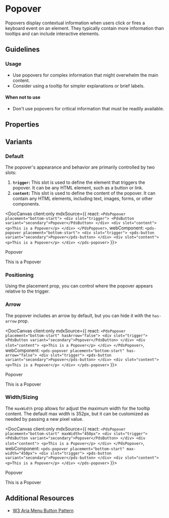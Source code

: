 
# Popover

Popovers display contextual information when users click or fires a keyboard event on an element. They typically contain more information than tooltips and can include interactive elements.

## Guidelines
### Usage
- Use popovers for complex information that might overwhelm the main content.
- Consider using a tooltip for simpler explanations or brief labels.

#### When not to use
- Don't use popovers for critical information that must be readily available.

## Properties

<DocArgsTable componentName="pds-popover" docSource={components} />

## Variants
### Default
The popover's appearance and behavior are primarily controlled by two slots:
1. **`trigger`:** This slot is used to define the element that triggers the popover. It can be any HTML element, such as a button or link.
2. **`content`:** This slot is used to define the content of the popover. It can contain any HTML elements, including text, images, forms, or other components.


<DocCanvas client:only
  mdxSource={{
    react: `
      <PdsPopover placement="bottom-start">
        <div slot="trigger">
          <PdsButton variant="secondary">Popover</PdsButton>
        </div>
        <div slot="content">
          <p>This is a Popover</p>
        </div>
      </PdsPopover>
    `,
    webComponent: `
      <pds-popover placement="bottom-start">
        <div slot="trigger">
          <pds-button variant="secondary">Popover</pds-button>
        </div>
        <div slot="content">
          <p>This is a Popover</p>
        </div>
      </pds-popover>
    `
}}>
  <pds-popover placement="bottom-start">
    <div slot="trigger">
        <pds-button variant="secondary">Popover</pds-button>
    </div>
    <div slot="content">
        <p>This is a Popover</p>
    </div>
  </pds-popover>
</DocCanvas>

### Positioning
Using the placement prop, you can control where the popover appears relative to the trigger.

### Arrow
The popover includes an arrow by default, but you can hide it with the `has-arrow` prop.

<DocCanvas client:only
  mdxSource={{
    react: `
      <PdsPopover placement="bottom-start" hasArrow="false">
        <div slot="trigger">
          <PdsButton variant="secondary">Popover</PdsButton>
        </div>
        <div slot="content">
          <p>This is a Popover</p>
        </div>
      </PdsPopover>
    `,
    webComponent: `
      <pds-popover placement="bottom-start" has-arrow="false">
        <div slot="trigger">
          <pds-button variant="secondary">Popover</pds-button>
        </div>
        <div slot="content">
          <p>This is a Popover</p>
        </div>
      </pds-popover>
    `
}}>
  <pds-popover placement="bottom-start" has-arrow="false">
    <div slot="trigger">
        <pds-button variant="secondary">Popover</pds-button>
    </div>
    <div slot="content">
        <p>This is a Popover</p>
    </div>
  </pds-popover>
</DocCanvas>

### Width/Sizing
The `maxWidth` prop allows for adjust the maximum width for the tooltip content. The default max width is 352px, but it can be customized as needed by passing a new pixel value.

<DocCanvas client:only
  mdxSource={{
    react: `
      <PdsPopover placement="bottom-start" maxWidth="450px">
        <div slot="trigger">
          <PdsButton variant="secondary">Popover</PdsButton>
        </div>
        <div slot="content">
          <p>This is a Popover</p>
        </div>
      </PdsPopover>
    `,
    webComponent: `
      <pds-popover placement="bottom-start" max-width="450px">
        <div slot="trigger">
          <pds-button variant="secondary">Popover</pds-button>
        </div>
        <div slot="content">
          <p>This is a Popover</p>
        </div>
      </pds-popover>
    `
}}>
  <pds-popover placement="bottom-start" max-width="450px">
    <div slot="trigger">
        <pds-button variant="secondary">Popover</pds-button>
    </div>
    <div slot="content">
        <p>This is a Popover</p>
    </div>
  </pds-popover>
</DocCanvas>

## Additional Resources

- [W3 Aria Menu Button Pattern](https://www.w3.org/WAI/ARIA/apg/patterns/menu-button/examples/menu-button-links/)
